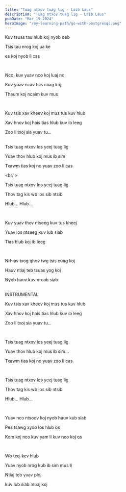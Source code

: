 ```yaml
---
title: "Tuag ntxov tuag lig - Laib Laus"
description: "Tuag ntxov tuag lig - Laib Laus"
pubDate: "Mar 19 2024"
heroImage: "/my-learning-path/go-with-postgresql.png"
---
```


Kuv tsuas tau hlub koj nyob deb

Tsis tau nrog koj ua ke

es koj nyob li cas

<br />

Nco, kuv yuav nco koj luaj no

Kuv yuav ncav tsis cuag koj

Thaum koj ncaim kuv mus

<br />

Kuv tsis xav kheev koj mus tus kuv hlub

Xav hnov koj hais tias hlub kuv ib leeg

Zoo li txoj sia yuav tu...

<br />
Tsis tuag ntxov los yeej tuag lig

Yuav thov hlub koj mus ib sim

Txawm tias koj no yuav zoo li cas

<br/ >

Tsis tuag ntxov los yeej tuag lig

Thov tag kis wb los sib ntsib

Hlub... Hlub...

<br />

Kuv yuav thov ntseeg kuv tus kheej

Yuav los ntseeg kuv lub siab

Tias hlub koj ib leeg

<br />

Nrhiav txog qhov twg tsis cuag koj

Hauv ntiaj teb tsuas yog koj

Nyob hauv kuv nruab siab

<br />
INSTRUMENTAL
<br />

Kuv tsis xav kheev koj mus tus kuv hlub

Xav hnov koj hais tias hlub kuv ib leeg

Zoo li txoj sia yuav tu...

<br />

Tsis tuag ntxov los yeej tuag lig

Yuav thov hlub koj mus ib sim...

Txawm tias koj no yuav zoo li cas

<br />

Tsis tuag ntxov los yeej tuag lig

Thov tag kis wb los sib ntsib

Hlub... Hlub...

<br />

Yuav nco ntsoov koj nyob hauv kub siab

Pes tsawg xyoo los hlub os

Kom koj nco kuv yam li kuv nco koj os

<br />

Wb txoj kev hlub

Yuav nyob nrog kub ib sim mus li

Ntiaj teb yuav ploj

kuv lub siab muaj koj
